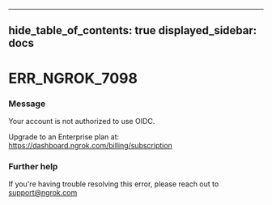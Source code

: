 

---
hide_table_of_contents: true
displayed_sidebar: docs
---


# ERR_NGROK_7098

### Message
Your account is not authorized to use OIDC. 

Upgrade to an Enterprise plan at: https://dashboard.ngrok.com/billing/subscription

<ErrorDetails error="err_ngrok_7098" />



### Further help
If you're having trouble resolving this error, please reach out to [support@ngrok.com](mailto:support@ngrok.com?subject=Help%20with%20ERR_NGROK_7098)

